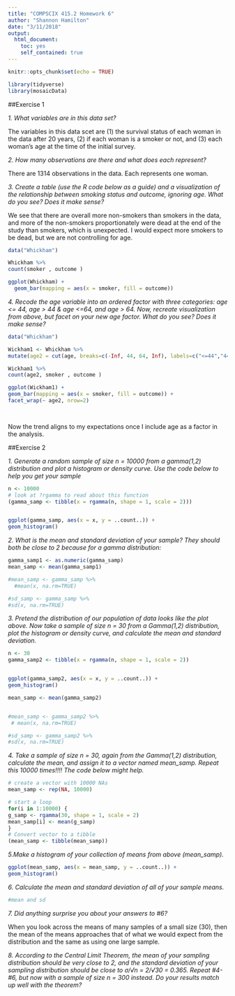 ```yaml
---
title: "COMPSCIX 415.2 Homework 6"
author: "Shannon Hamilton"
date: "3/11/2018"
output: 
  html_document: 
    toc: yes
    self_contained: true
---
```


```r
knitr::opts_chunk$set(echo = TRUE)
```

```r
library(tidyverse)
library(mosaicData)
```

##Exercise 1

<i>1. What variables are in this data set?</i><p></p>

<p>The variables in this data scet are (1) the survival status of each woman in the data after 20 years, (2) if each woman is a smoker or not, and (3) each woman's age at the time of the initial survey. </p>

<i>2. How many observations are there and what does each represent?</i><p></p>

<p>There are 1314 observations in the data. Each represents one woman. </p>

<i>3. Create a table (use the R code below as a guide) and a visualization of the relationship between smoking
status and outcome, ignoring age. What do you see? Does it make sense?</i><p></p>

<p>We see that there are overall more non-smokers than smokers in the data, and more of the non-smokers proportionately were dead at the end of the study than smokers, which is unexpected. I would expect more smokers to be dead, but we are not controlling for age. </p>

```r
data("Whickham") 

Whickham %>%
count(smoker , outcome )

ggplot(Whickham) + 
  geom_bar(mapping = aes(x = smoker, fill = outcome))

```

<i>4. Recode the age variable into an ordered factor with three categories: age <= 44, age > 44 & age <=64, and age > 64. Now, recreate visualization from above, but facet on your new age factor. What do you see? Does it make sense?</i><p></p>


```r
data("Whickham") 

Wickham1 <- Whickham %>%
mutate(age2 = cut(age, breaks=c(-Inf, 44, 64, Inf), labels=c("<=44","44_64",">64")))

Wickham1 %>%
count(age2, smoker , outcome )

ggplot(Wickham1) +
geom_bar(mapping = aes(x = smoker, fill = outcome)) +
facet_wrap(~ age2, nrow=2)

 

```

<p>Now the trend aligns to my expectations once I include age as a factor in the analysis.</p>


##Exercise 2


<i>1. Generate a random sample of size n = 10000 from a gamma(1,2) distribution and plot a histogram or density curve. Use the code below to help you get your sample</i><p></p>

```r
n <- 10000
# look at ?rgamma to read about this function
(gamma_samp <- tibble(x = rgamma(n, shape = 1, scale = 2)))


ggplot(gamma_samp, aes(x = x, y = ..count..)) +
geom_histogram()

```


<i>2. What is the mean and standard deviation of your sample? They should both be close to 2 because for
a gamma distribution:</i><p></p>

```r


gamma_samp1 <- as.numeric(gamma_samp)
mean_samp <- mean(gamma_samp1)

#mean_samp <- gamma_samp %>%
  #mean(x, na.rm=TRUE)

#sd_samp <- gamma_samp %>%
#sd(x, na.rm=TRUE)

```


<i>3. Pretend the distribution of our population of data looks like the plot above. Now take a sample of size n = 30 from a Gamma(1,2) distribution, plot the histogram or density curve, and calculate the mean and standard deviation.</i><p></p>

```r
n <- 30
gamma_samp2 <- tibble(x = rgamma(n, shape = 1, scale = 2))


ggplot(gamma_samp2, aes(x = x, y = ..count..)) +
geom_histogram()

mean_samp <- mean(gamma_samp2)


#mean_samp <- gamma_samp2 %>%
 # mean(x, na.rm=TRUE)

#sd_samp <- gamma_samp2 %>%
#sd(x, na.rm=TRUE)

```

<i>4. Take a sample of size n = 30, again from the Gamma(1,2) distribution, calculate the mean, and assign
it to a vector named mean_samp. Repeat this 10000 times!!!! The code below might help.</i><p></p>


```r
# create a vector with 10000 NAs
mean_samp <- rep(NA, 10000)

# start a loop
for(i in 1:10000) {
g_samp <- rgamma(30, shape = 1, scale = 2)
mean_samp[i] <- mean(g_samp)
}
# Convert vector to a tibble
(mean_samp <- tibble(mean_samp))

```


<i>5.Make a histogram of your collection of means from above (mean_samp).</i><p></p>

```r


ggplot(mean_samp, aes(x = mean_samp, y = ..count..)) +
geom_histogram()

```


<i>6. Calculate the mean and standard deviation of all of your sample means. </i><p></p>

```r

#mean and sd

```

<i>7. Did anything surprise you about your answers to #6? </i><p></p>

<p> When you look across the means of many samples of a small size (30), then the mean of the means approaches that of what we would expect from the distribution and the same as using one large sample. </p>


<i>8. According to the Central Limit Theorem, the mean of your sampling distribution should be very close
to 2, and the standard deviation of your sampling distribution should be close to σ/√n = 2/√30 = 0.365.
Repeat #4-#6, but now with a sample of size n = 300 instead. Do your results match up well with the
theorem?</i><p></p>


